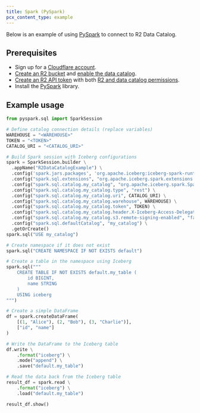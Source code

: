 ```yaml
---
title: Spark (PySpark)
pcx_content_type: example
---
```


Below is an example of using [PySpark](https://spark.apache.org/docs/latest/api/python/index.html) to connect to R2 Data Catalog.

## Prerequisites

- Sign up for a [Cloudflare account](https://dash.cloudflare.com/sign-up/workers-and-pages).
- [Create an R2 bucket](/r2/buckets/create-buckets/) and [enable the data catalog](/r2/data-catalog/manage-catalogs/#enable-r2-data-catalog-on-a-bucket).
- [Create an R2 API token](/r2/api/tokens/) with both [R2 and data catalog permissions](/r2/api/tokens/#permissions).
- Install the [PySpark](https://spark.apache.org/docs/latest/api/python/getting_started/install.html) library.

## Example usage

```py
from pyspark.sql import SparkSession

# Define catalog connection details (replace variables)
WAREHOUSE = "<WAREHOUSE>"
TOKEN = "<TOKEN>"
CATALOG_URI = "<CATALOG_URI>"

# Build Spark session with Iceberg configurations
spark = SparkSession.builder \
  .appName("R2DataCatalogExample") \
  .config('spark.jars.packages', 'org.apache.iceberg:iceberg-spark-runtime-3.5_2.12:1.6.1,org.apache.iceberg:iceberg-aws-bundle:1.6.1') \
  .config("spark.sql.extensions", "org.apache.iceberg.spark.extensions.IcebergSparkSessionExtensions") \
  .config("spark.sql.catalog.my_catalog", "org.apache.iceberg.spark.SparkCatalog") \
  .config("spark.sql.catalog.my_catalog.type", "rest") \
  .config("spark.sql.catalog.my_catalog.uri", CATALOG_URI) \
  .config("spark.sql.catalog.my_catalog.warehouse", WAREHOUSE) \
  .config("spark.sql.catalog.my_catalog.token", TOKEN) \
  .config("spark.sql.catalog.my_catalog.header.X-Iceberg-Access-Delegation", "vended-credentials") \
  .config("spark.sql.catalog.my_catalog.s3.remote-signing-enabled", "false") \
  .config("spark.sql.defaultCatalog", "my_catalog") \
  .getOrCreate()
spark.sql("USE my_catalog")

# Create namespace if it does not exist
spark.sql("CREATE NAMESPACE IF NOT EXISTS default")

# Create a table in the namespace using Iceberg
spark.sql("""
    CREATE TABLE IF NOT EXISTS default.my_table (
        id BIGINT,
        name STRING
    )
    USING iceberg
""")

# Create a simple DataFrame
df = spark.createDataFrame(
    [(1, "Alice"), (2, "Bob"), (3, "Charlie")],
    ["id", "name"]
)

# Write the DataFrame to the Iceberg table
df.write \
    .format("iceberg") \
    .mode("append") \
    .save("default.my_table")

# Read the data back from the Iceberg table
result_df = spark.read \
    .format("iceberg") \
    .load("default.my_table")

result_df.show()
```
